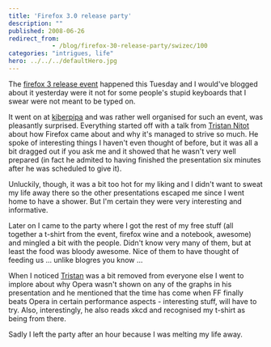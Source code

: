 ```yaml
---
title: 'Firefox 3.0 release party'
description: ""
published: 2008-06-26
redirect_from: 
            - /blog/firefox-30-release-party/swizec/100
categories: "intrigues, life"
hero: ../../../defaultHero.jpg
---
```

The [firefox 3 release event](http://www.kiberpipa.org/firefox/ "Firefox release event") happened this Tuesday and I would've blogged about it yesterday were it not for some people's stupid keyboards that I swear were not meant to be typed on.  
  
It went on at [kiberpipa](http://www.kiberpipa.org/ "Kiberpipa") and was rather well organised for such an event, was pleasantly surprised. Everything started off with a talk from [Tristan Nitot](http://standblog.org/blog/) about how Firefox came about and why it's managed to strive so much. He spoke of interesting things I haven't even thought of before, but it was all a bit dragged out if you ask me and it showed that he wasn't very well prepared (in fact he admited to having finished the presentation six minutes after he was scheduled to give it).  
  
Unluckily, though, it was a bit too hot for my liking and I didn't want to sweat my life away there so the other presentations escaped me since I went home to have a shower. But I'm certain they were very interesting and informative.  
  
Later on I came to the party where I got the rest of my free stuff (all together a t-shirt from the event, firefox wine and a notebook, awesome) and mingled a bit with the people. Didn't know very many of them, but at least the food was bloody awesome. Nice of them to have thought of feeding us ... unlike blogres you know ...  
  
When I noticed [Tristan](http://standblog.org/blog/) was a bit removed from everyone else I went to implore about why Opera wasn't shown on any of the graphs in his presentation and he mentioned that the time has come when FF finally beats Opera in certain performance aspects - interesting stuff, will have to try. Also, interestingly, he also reads xkcd and recognised my t-shirt as being from there.  
  
Sadly I left the party after an hour because I was melting my life away.